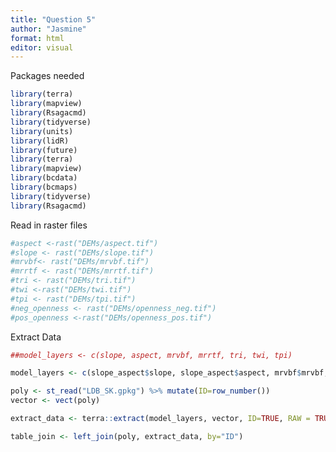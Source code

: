 ```yaml
---
title: "Question 5"
author: "Jasmine"
format: html
editor: visual
---
```


Packages needed

```r
library(terra)
library(mapview)
library(Rsagacmd)
library(tidyverse)
library(units)
library(lidR)
library(future)
library(terra)
library(mapview)
library(bcdata)
library(bcmaps)
library(tidyverse)
library(Rsagacmd)
```

Read in raster files

```r
#aspect <-rast("DEMs/aspect.tif")
#slope <- rast("DEMs/slope.tif")
#mrvbf<- rast("DEMs/mrvbf.tif")
#mrrtf <- rast("DEMs/mrrtf.tif")
#tri <- rast("DEMs/tri.tif")
#twi <-rast("DEMs/twi.tif")
#tpi <- rast("DEMs/tpi.tif")
#neg_openness <- rast("DEMs/openness_neg.tif")
#pos_openness <-rast("DEMs/openness_pos.tif")
```

Extract Data

```r

##model_layers <- c(slope, aspect, mrvbf, mrrtf, tri, twi, tpi)

model_layers <- c(slope_aspect$slope, slope_aspect$aspect, mrvbf$mrvbf, mrvbf$mrrf, tri, twi, tpi, openness$pos, openness$neg)

poly <- st_read("LDB_SK.gpkg") %>% mutate(ID=row_number())
vector <- vect(poly)

extract_data <- terra::extract(model_layers, vector, ID=TRUE, RAW = TRUE) %>% as.data.frame()

table_join <- left_join(poly, extract_data, by="ID")

```
